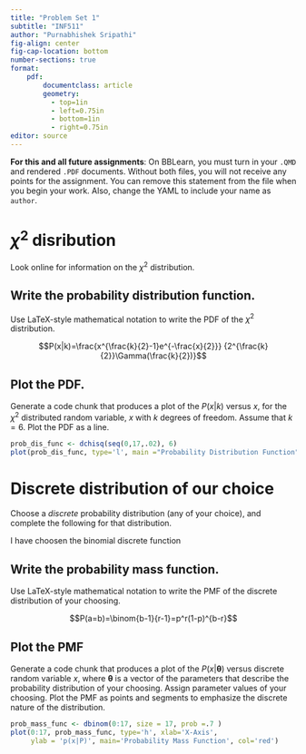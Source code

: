 ```yaml
---
title: "Problem Set 1"
subtitle: "INF511"
author: "Purnabhishek Sripathi"
fig-align: center
fig-cap-location: bottom
number-sections: true
format: 
    pdf: 
        documentclass: article
        geometry: 
          - top=1in
          - left=0.75in
          - bottom=1in
          - right=0.75in
editor: source
---
```


**For this and all future assignments**: On BBLearn, you must turn in your `.QMD` and rendered `.PDF` documents. Without both files, you will not receive any points for the assignment. You can remove this statement from the file when you begin your work. Also, change the YAML to include your name as `author`. 

# $\chi^2$ disribution

Look online for information on the $\chi^2$ distribution. 

## Write the probability distribution function.

Use LaTeX-style mathematical notation to write the PDF of the $\chi^2$ distribution.

$$P(x|k)=\frac{x^{\frac{k}{2}-1}e^{-\frac{x}{2}}}
{2^{\frac{k}{2}}\Gamma(\frac{k}{2})}$$

## Plot the PDF.

Generate a code chunk that produces a plot of the $P(x | k)$ versus $x$, for the $\chi^2$ distributed random variable, $x$ with $k$ degrees of freedom. Assume that $k = 6$. Plot the PDF as a line. 
```r
prob_dis_func <- dchisq(seq(0,17,.02), 6)
plot(prob_dis_func, type='l', main ="Probability Distribution Function", xlab = "X-Axis", ylab = "p(x|k)")
```
# Discrete distribution of our choice

Choose a *discrete* probability distribution (any of your choice), and complete the following for that distribution.

I have choosen the binomial discrete function 

## Write the probability mass function.

Use LaTeX-style mathematical notation to write the PMF of the discrete distribution of your choosing. 


$$P(a=b)=\binom{b-1}{r-1}=p^r(1-p)^{b-r}$$

## Plot the PMF

Generate a code chunk that produces a plot of the $P(x | \boldsymbol\theta)$ versus discrete random variable $x$, where $\boldsymbol\theta$ is a vector of the parameters that describe the probability distribution of your choosing. Assign parameter values of your choosing. Plot the PMF as points and segments to emphasize the discrete nature of the distribution.

```r
prob_mass_func <- dbinom(0:17, size = 17, prob =.7 )
plot(0:17, prob_mass_func, type='h', xlab='X-Axis', 
     ylab = 'p(x|P)', main='Probability Mass Function', col='red')
```
